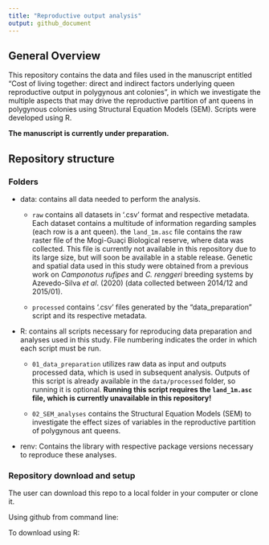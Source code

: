```yaml
---
title: "Reproductive output analysis"
output: github_document
---
```


## General Overview

This repository contains the data and files used in the manuscript entitled "Cost of living together: direct and indirect factors underlying queen reproductive output in polygynous ant colonies", in which we investigate the multiple aspects that may drive the reproductive partition of ant queens in polygynous colonies using Structural Equation Models (SEM). Scripts were developed using R.

**The manuscript is currently under preparation.**

## Repository structure

### Folders

-   data: contains all data needed to perform the analysis.

    -   `raw` contains all datasets in '.csv' format and respective metadata. Each dataset contains a multitude of information regarding samples (each row is a ant queen). the `land_1m.asc` file contains the raw raster file of the Mogi-Guaçi Biological reserve, where data was collected. This file is currently not available in this repository due to its large size, but will soon be available in a stable release. Genetic and spatial data used in this study were obtained from a previous work on *Camponotus rufipes* and *C. renggeri* breeding systems by Azevedo-Silva *et al*. (2020) (data collected between 2014/12 and 2015/01).

    -   `processed` contains '.csv' files generated by the "data_preparation" script and its respective metadata.

-   R: contains all scripts necessary for reproducing data preparation and analyses used in this study. File numbering indicates the order in which each script must be run.

    -   `01_data_preparation` utilizes raw data as input and outputs processed data, which is used in subsequent analysis. Outputs of this script is already available in the `data/processed` folder, so running it is optional. **Running this script requires the `land_1m.asc` file, which is currently unavailable in this repository!**

    -   `02_SEM_analyses` contains the Structural Equation Models (SEM) to investigate the effect sizes of variables in the reproductive partition of polygynous ant queens.

-   renv: Contains the library with respective package versions necessary to reproduce these analyses.

### Repository download and setup

The user can download this repo to a local folder in your computer or clone it.

Using github from command line:

To download using R:
